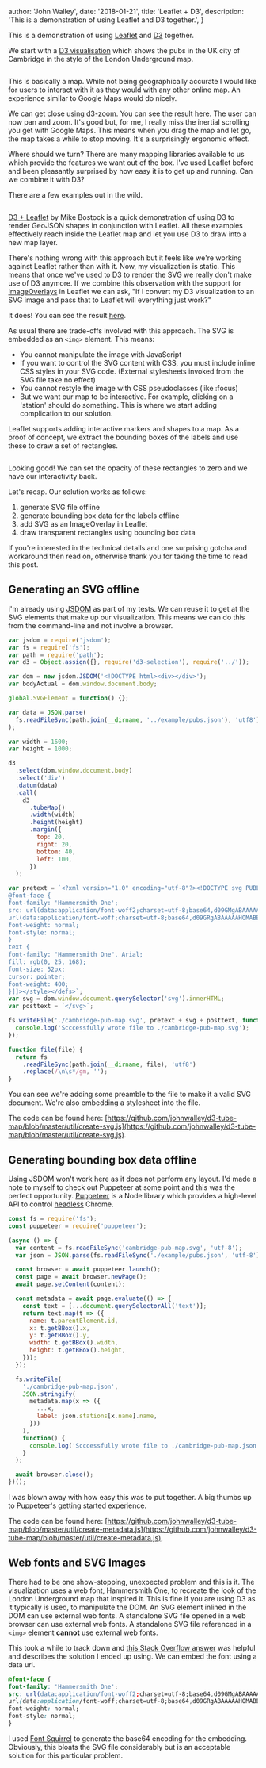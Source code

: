 

  author: 'John Walley',
  date: '2018-01-21',
  title: 'Leaflet + D3',
  description:
    'This is a demonstration of using Leaflet and D3 together.',
}


This is a demonstration of using [Leaflet](http://leafletjs.com/) and [D3](https://d3js.org/) together.

We start with a [D3 visualisation](https://github.com/johnwalley/d3-tube-map) which shows the pubs in the UK city of Cambridge in the style of the London Underground map.

<Image src={d3TubeMap} alt="" />

This is basically a map. While not being geographically accurate I would like for users to interact with it as they would with any other online map. An experience similar to Google Maps would do nicely.

We can get close using [d3-zoom](https://github.com/d3/d3-zoom). You can see the result [here](https://bl.ocks.org/johnwalley/9b6d8af7a209b95c5b9dff99073db420). The user can now pan and zoom. It's good but, for me, I really miss the inertial scrolling you get with Google Maps. This means when you drag the map and let go, the map takes a while to stop moving. It's a surprisingly ergonomic effect.

Where should we turn? There are many mapping libraries available to us which provide the features we want out of the box. I've used Leaflet before and been pleasantly surprised by how easy it is to get up and running. Can we combine it with D3?

There are a few examples out in the wild.

<Image src={google} alt="" />

[D3 + Leaflet](https://bost.ocks.org/mike/leaflet/) by Mike Bostock is a quick demonstration of using D3 to render GeoJSON shapes in conjunction with Leaflet. All these examples effectively reach inside the Leaflet map and let you use D3 to draw into a new map layer.

There's nothing wrong with this approach but it feels like we're working against Leaflet rather than with it. Now, my visualization is static. This means that once we've used to D3 to render the SVG we really don't make use of D3 anymore. If we combine this observation with the support for [ImageOverlays](http://leafletjs.com/reference-1.3.0.html#imageoverlay) in Leaflet we can ask, "If I convert my D3 visualization to an SVG image and pass that to Leaflet will everything just work?"

It does! You can see the result [here](https://bl.ocks.org/johnwalley/371800492a010817c0795976e8a172c7).

As usual there are trade-offs involved with this approach. The SVG is embedded as an `<img>` element. This means:

- You cannot manipulate the image with JavaScript
- If you want to control the SVG content with CSS, you must include inline CSS styles in your SVG code. (External stylesheets invoked from the SVG file take no effect)
- You cannot restyle the image with CSS pseudoclasses (like :focus)
- But we want our map to be interactive. For example, clicking on a 'station' should do something. This is where we start adding complication to our solution.

Leaflet supports adding interactive markers and shapes to a map. As a proof of concept, we extract the bounding boxes of the labels and use these to draw a set of rectangles.

<Image src={d3TubeMapDebug} alt="" />

Looking good! We can set the opacity of these rectangles to zero and we have our interactivity back.

Let's recap. Our solution works as follows:

1. generate SVG file offline
1. generate bounding box data for the labels offline
1. add SVG as an ImageOverlay in Leaflet
1. draw transparent rectangles using bounding box data

If you're interested in the technical details and one surprising gotcha and workaround then read on, otherwise thank you for taking the time to read this post.

## Generating an SVG offline

I'm already using [JSDOM](https://github.com/tmpvar/jsdom) as part of my tests. We can reuse it to get at the SVG elements that make up our visualization. This means we can do this from the command-line and not involve a browser.

```js
var jsdom = require('jsdom');
var fs = require('fs');
var path = require('path');
var d3 = Object.assign({}, require('d3-selection'), require('../'));

var dom = new jsdom.JSDOM('<!DOCTYPE html><div></div>');
var bodyActual = dom.window.document.body;

global.SVGElement = function() {};

var data = JSON.parse(
  fs.readFileSync(path.join(__dirname, '../example/pubs.json'), 'utf8')
);

var width = 1600;
var height = 1000;

d3
  .select(dom.window.document.body)
  .select('div')
  .datum(data)
  .call(
    d3
      .tubeMap()
      .width(width)
      .height(height)
      .margin({
        top: 20,
        right: 20,
        bottom: 40,
        left: 100,
      })
  );

var pretext = `<?xml version="1.0" encoding="utf-8"?><!DOCTYPE svg PUBLIC "-//W3C//DTD SVG 1.1//EN" "http://www.w3.org/Graphics/SVG/1.1/DTD/svg11.dtd"> <svg version="1.1" xmlns="http://www.w3.org/2000/svg" xmlns:xlink="http://www.w3.org/1999/xlink" x="0px" y="0px" width="${width}px" height="${height}px" viewBox="0 0 ${width} ${height}" enable-background="new 0 0 ${width} ${height}" xml:space="preserve"><defs><style type="text/css"><![CDATA[ 
@font-face {
font-family: 'Hammersmith One';
src: url(data:application/font-woff2;charset=utf-8;base64,d09GMgABAAAAAFy8ABEAAAAA0lQAAFxUAAEAgwAAAAAAAAAAAAAAAA...
url(data:application/font-woff;charset=utf-8;base64,d09GRgABAAAAAHOMABEAAAAA0mgAAQAAAAAAAAAAAAAAAAAA...
font-weight: normal;
font-style: normal;
}
text {
font-family: "Hammersmith One", Arial;
fill: rgb(0, 25, 168);
font-size: 52px;
cursor: pointer;
font-weight: 400;
}]]></style></defs>`;
var svg = dom.window.document.querySelector('svg').innerHTML;
var posttext = `</svg>`;

fs.writeFile('./cambridge-pub-map.svg', pretext + svg + posttext, function() {
  console.log('Scccessfully wrote file to ./cambridge-pub-map.svg');
});

function file(file) {
  return fs
    .readFileSync(path.join(__dirname, file), 'utf8')
    .replace(/\n\s*/gm, '');
}
```

You can see we're adding some preamble to the file to make it a valid SVG document. We're also embedding a stylesheet into the file.

The code can be found here: [https://github.com/johnwalley/d3-tube-map/blob/master/util/create-svg.js](https://github.com/johnwalley/d3-tube-map/blob/master/util/create-svg.js).

## Generating bounding box data offline

Using JSDOM won't work here as it does not perform any layout. I'd made a note to myself to check out Puppeteer at some point and this was the perfect opportunity. [Puppeteer](https://github.com/GoogleChrome/puppeteer) is a Node library which provides a high-level API to control [headless](https://developers.google.com/web/updates/2017/04/headless-chrome) Chrome.

```js
const fs = require('fs');
const puppeteer = require('puppeteer');

(async () => {
  var content = fs.readFileSync('cambridge-pub-map.svg', 'utf-8');
  var json = JSON.parse(fs.readFileSync('./example/pubs.json', 'utf-8'));

  const browser = await puppeteer.launch();
  const page = await browser.newPage();
  await page.setContent(content);

  const metadata = await page.evaluate(() => {
    const text = [...document.querySelectorAll('text')];
    return text.map(t => ({
      name: t.parentElement.id,
      x: t.getBBox().x,
      y: t.getBBox().y,
      width: t.getBBox().width,
      height: t.getBBox().height,
    }));
  });

  fs.writeFile(
    './cambridge-pub-map.json',
    JSON.stringify(
      metadata.map(x => ({
        ...x,
        label: json.stations[x.name].name,
      }))
    ),
    function() {
      console.log('Scccessfully wrote file to ./cambridge-pub-map.json');
    }
  );

  await browser.close();
})();
```

I was blown away with how easy this was to put together. A big thumbs up to Puppeteer's getting started experience.

The code can be found here: [https://github.com/johnwalley/d3-tube-map/blob/master/util/create-metadata.js](https://github.com/johnwalley/d3-tube-map/blob/master/util/create-metadata.js).

## Web fonts and SVG Images

There had to be one show-stopping, unexpected problem and this is it. The visualization uses a web font, Hammersmith One, to recreate the look of the London Underground map that inspired it. This is fine if you are using D3 as it typically is used, to manipulate the DOM. An SVG element inlined in the DOM can use external web fonts. A standalone SVG file opened in a web browser can use external web fonts. A standalone SVG file referenced in a `<img>` element __cannot__ use external web fonts.

This took a while to track down and [this Stack Overflow answer](https://stackoverflow.com/questions/20577316/svg-font-face-works-in-svg-but-not-when-included-in-a-page) was helpful and describes the solution I ended up using. We can embed the font using a data uri.

```css
@font-face {
font-family: 'Hammersmith One';
src: url(data:application/font-woff2;charset=utf-8;base64,d09GMgABAAAAAFy8ABEAAAAA0lQAAFxUAAEAgwAAAAAAAAAAAAAAAA...),
url(data:application/font-woff;charset=utf-8;base64,d09GRgABAAAAAHOMABEAAAAA0mgAAQAAAAAAAAAAAAAAAAAA...),
font-weight: normal;
font-style: normal;
}
```

I used [Font Squirrel](https://www.fontsquirrel.com/) to generate the base64 encoding for the embedding. Obviously, this bloats the SVG file considerably but is an acceptable solution for this particular problem.

